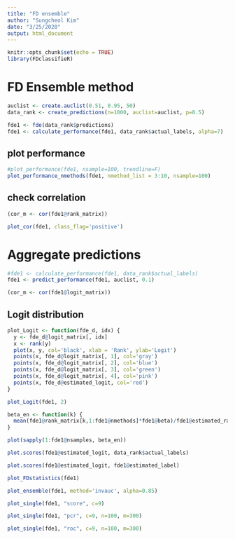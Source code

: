 ```yaml
---
title: "FD ensemble"
author: "Sungcheol Kim"
date: "3/25/2020"
output: html_document
---
```


```r
knitr::opts_chunk$set(echo = TRUE)
library(FDclassifieR)
```

# FD Ensemble method

```r
auclist <- create.auclist(0.51, 0.95, 50)
data_rank <- create_predictions(n=1000, auclist=auclist, p=0.5)
```

```r
fde1 <- fde(data_rank$predictions)
fde1 <- calculate_performance(fde1, data_rank$actual_labels, alpha=7)
```

## plot performance

```r
#plot_performance(fde1, nsample=100, trendline=F)
plot_performance_nmethods(fde1, nmethod_list = 3:10, nsample=100)
```

## check correlation

```r
(cor_m <- cor(fde1@rank_matrix))
```

```r
plot_cor(fde1, class_flag='positive')
```

# Aggregate predictions

```r
#fde1 <- calculate_performance(fde1, data_rank$actual_labels)
fde1 <- predict_performance(fde1, auclist, 0.1)
```

```r
(cor_m <- cor(fde1@logit_matrix))
```

## Logit distribution

```r
plot_Logit <- function(fde_d, idx) {
  y <- fde_d@logit_matrix[, idx]
  x <- rank(y)
  plot(x, y, col='black', xlab = 'Rank', ylab='Logit')
  points(x, fde_d@logit_matrix[, 1], col='gray')
  points(x, fde_d@logit_matrix[, 2], col='blue')
  points(x, fde_d@logit_matrix[, 3], col='green')
  points(x, fde_d@logit_matrix[, 4], col='pink')
  points(x, fde_d@estimated_logit, col='red')
}

plot_Logit(fde1, 2)
```

```r
beta_en <- function(k) {
  mean(fde1@rank_matrix[k,1:fde1@nmethods]*fde1@beta)/fde1@estimated_rank[k]
}

plot(sapply(1:fde1@nsamples, beta_en))
```


```r
plot.scores(fde1@estimated_logit, data_rank$actual_labels)
```

```r
plot.scores(fde1@estimated_logit, fde1@estimated_label)
```

```r
plot_FDstatistics(fde1)
```

```r
plot_ensemble(fde1, method='invauc', alpha=0.85)
```

```r
plot_single(fde1, "score", c=9)
```

```r
plot_single(fde1, "pcr", c=9, n=100, m=300)
```

```r
plot_single(fde1, "roc", c=9, n=100, m=300)
```
